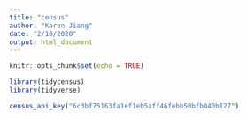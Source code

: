```yaml
---
title: "census"
author: "Karen Jiang"
date: "2/18/2020"
output: html_document
---
```


```r
knitr::opts_chunk$set(echo = TRUE)

library(tidycensus)
library(tidyverse)

census_api_key("6c3bf75163fa1ef1eb5aff46febb50bfb040b127")
```

